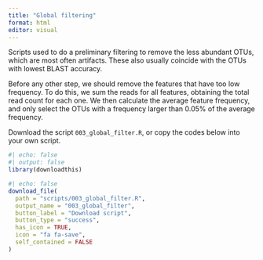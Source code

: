 ```yaml
---
title: "Global filtering"
format: html
editor: visual
---
```


Scripts used to do a preliminary filtering to remove the less abundant OTUs, which are most often artifacts. These also usually coincide with the OTUs with lowest BLAST accuracy.

Before any other step, we should remove the features that have too low frequency. To do this, we sum the reads for all features, obtaining the total read count for each one. We then calculate the average feature frequency, and only select the OTUs with a frequency larger than 0.05% of the average frequency.

Download the script `003_global_filter.R`, or copy the codes below into your own script.

```r
#| echo: false
#| output: false
library(downloadthis)
```

```r
#| echo: false
download_file(
  path = "scripts/003_global_filter.R",
  output_name = "003_global_filter",
  button_label = "Download script",
  button_type = "success",
  has_icon = TRUE,
  icon = "fa fa-save",
  self_contained = FALSE
)
```
